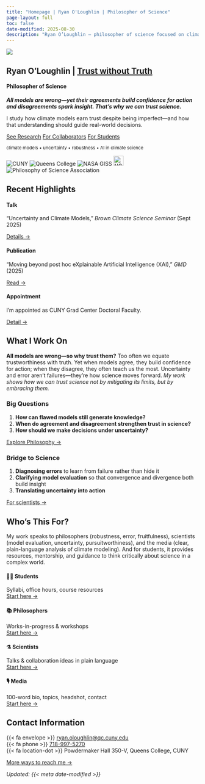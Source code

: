 ```yaml
---
title: "Homepage | Ryan O'Loughlin | Philosopher of Science" 
page-layout: full
toc: false
date-modified: 2025-08-30
description: "Ryan O’Loughlin — philosopher of science focused on climate models, uncertainty, and decision-making | Trust without Truth"
---
```


:::{.grid .gap-4 .items-center .mt-lg-5 }
::: {.g-col-12 .g-col-lg-5 .text-center .d-flex .align-items-center .justify-content-center .p-4}
![](assets/headshot.jpg){fig-alt="Ryan O'Loughlin headshot" width="auto"}
:::
::: {.g-col-12 .g-col-lg-7 .mt-lg-4}
# Ryan O’Loughlin | [Trust without Truth](research.qmd){ .link-muted }
#### Philosopher of Science

***All models are wrong—yet their agreements build confidence for action and disagreements spark insight. That’s why we can trust science.***

I study how climate models earn trust despite being imperfect—and how that understanding should guide real-world decisions.  

:::{.mt-auto}
[See Research](research.qmd){.btn .btn-primary .me-2}
[For Collaborators](collaboration.qmd){.btn .btn-outline-primary .me-2}
[For Students](teaching-students.qmd){.btn .btn-outline-secondary}

<small> climate models • uncertainty • robustness • AI in climate science </small>
:::
:::
:::

<!-- Logo strip -->
<div class="logo-strip d-flex flex-wrap gap-4 align-items-center justify-content-center my-3 gap-6">
  <img src="assets/logos/cuny.svg" alt="CUNY">
  <img src="assets/logos/qc.svg" alt="Queens College">
  <img src="assets/logos/nasa-giss.svg" alt="NASA GISS">
  <img src="assets/logos/ncar.svg" alt="NCAR" height="26">
  <img src="assets/logos/psa.png" alt="Philosophy of Science Association">
</div>

## Recent Highlights {#highlights}

:::{.grid .gap-3}
::: {.g-col-12 .g-col-md-4}
::: {.section-card}
#### Talk
“Uncertainty and Climate Models,” *Brown Climate Science Seminar* (Sept 2025) 

[Details →](for-scientists.qmd)
:::
:::
::: {.g-col-12 .g-col-md-4}
::: {.section-card}
#### Publication
"Moving beyond post hoc eXplainable Artificial Intelligence (XAI),” *GMD* (2025)  

[Read →](research.qmd#selected-publications)
:::
:::
::: {.g-col-12 .g-col-md-4}
::: {.section-card}
#### Appointment
I'm appointed as CUNY Grad Center Doctoral Faculty.  

[Detail →](https://www.gc.cuny.edu/people/ryan-j-oloughlin)
:::
:::
:::

## What I Work On {#what-i-do}

**All models are wrong—so why trust them?** Too often we equate trustworthiness with truth. Yet when models agree, they build confidence for action; when they disagree, they often teach us the most. Uncertainty and error aren’t failures—they’re how science moves forward. *My work shows how we can trust science not by mitigating its limits, but by embracing them.*

:::{.grid .gap-4}
::: {.g-col-12 .g-col-lg-6}
### Big Questions
1. **How can flawed models still generate knowledge?**  
2. **When do agreement and disagreement strengthen trust in science?**  
3. **How should we make decisions under uncertainty?**  

[Explore Philosophy →](research.qmd)
:::
::: {.g-col-12 .g-col-lg-6}
### Bridge to Science
1. **Diagnosing errors** to learn from failure rather than hide it  
2. **Clarifying model evaluation** so that convergence and divergence both build insight  
3. **Translating uncertainty into action**  

[For scientists →](talks.qmd#for-scientists)
:::
:::

## Who’s This For? {#audiences}
My work speaks to philosophers (robustness, error, fruitfulness), scientists (model evaluation, uncertainty, pursuitworthiness), and the media (clear, plain-language analysis of climate modeling). And for students, it provides resources, mentorship, and guidance to think critically about science in a complex world.

:::{.grid .gap-3}
::: {.g-col-12 .g-col-md-6 .g-col-xl-3}
::: {.section-card}
#### 🧑‍🎓 Students
Syllabi, office hours, course resources  
[Start here →](teaching-students.qmd)
:::
:::
::: {.g-col-12 .g-col-md-6 .g-col-xl-3}
::: {.section-card}
#### 📚 Philosophers
Works-in-progress & workshops  
[Start here →](for-philosophers.qmd)
:::
:::
::: {.g-col-12 .g-col-md-6 .g-col-xl-3}
::: {.section-card}
#### ⚗️ Scientists
Talks & collaboration ideas in plain language  
[Start here →](for-scientists.qmd)
:::
:::
::: {.g-col-12 .g-col-md-6 .g-col-xl-3}
::: {.section-card}
#### 🎙️ Media
100-word bio, topics, headshot, contact  
[Start here →](media.qmd)
:::
:::
:::

## Contact Information

{{< fa envelope >}} [ryan.oloughlin@qc.cuny.edu](mailto:ryan.oloughlin@qc.cuny.edu)
<br>
{{< fa phone >}} [718-997-5270](tel:7189975270)
<br>
{{< fa location-dot >}} Powdermaker Hall 350-V, Queens College, CUNY

[More ways to reach me →](contact.qmd){.btn .btn-outline-primary}

*Updated: {{< meta date-modified >}}*
